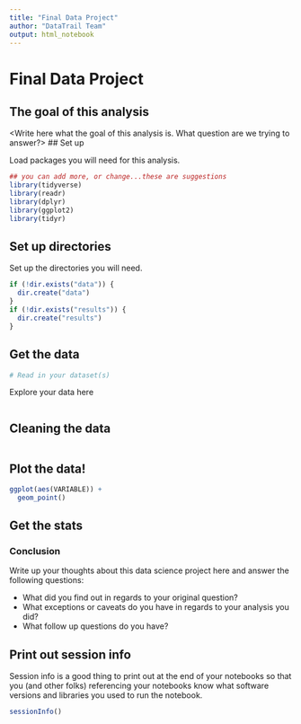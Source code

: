 ```yaml
---
title: "Final Data Project"
author: "DataTrail Team"
output: html_notebook
---
```


# Final Data Project

## The goal of this analysis

<Write here what the goal of this analysis is. What question are we trying to answer?> 
## Set up 

Load packages you will need for this analysis. 

```r
## you can add more, or change...these are suggestions
library(tidyverse)
library(readr)
library(dplyr)
library(ggplot2)
library(tidyr)
```

## Set up directories

Set up the directories you will need. 

```r
if (!dir.exists("data")) {
  dir.create("data")
}
if (!dir.exists("results")) {
  dir.create("results")
}
```


## Get the data 

<Write here a bit about this dataset and put a link to where it is from> 

```r
# Read in your dataset(s)
```

Explore your data here

```r

```

## Cleaning the data


```r

```

## Plot the data! 

```r
ggplot(aes(VARIABLE)) + 
  geom_point() 
```

## Get the stats 


### Conclusion 

Write up your thoughts about this data science project here and answer the following questions: 

- What did you find out in regards to your original question? 
- What exceptions or caveats do you have in regards to your analysis you did? 
- What follow up questions do you have? 

## Print out session info

Session info is a good thing to print out at the end of your notebooks so that you (and other folks) referencing your notebooks know what software versions and libraries you used to run the notebook.

```r
sessionInfo()
```

